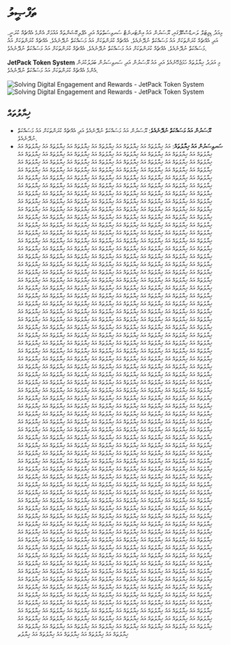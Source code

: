 
# ތަފްޞީލު

މިއަދު ޑިޖިޓަލް ލަނޑްސްކޭޕްގައި، ޔޫސަރުން އައު އިންޓަރނެޓް ސަރވިސަތްތައް އަދި އެޕްލިކޭޝަންތައް އައުމަށް އެންމެ އެއްޗެއް ކުރަނީ. އަދި އެއްޗެއް ކުރަންތަކަށް އައު މަސައްކަތް ނުދޭނެއެވެ. އެއްޗެއް ކުރަންތަކަށް އައު މަސައްކަތް ނުދޭނެއެވެ. އެއްޗެއް ކުރަންތަކަށް އައު މަސައްކަތް ނުދޭނެއެވެ. އެއްޗެއް ކުރަންތަކަށް އައު މަސައްކަތް ނުދޭނެއެވެ. އެއްޗެއް ކުރަންތަކަށް އައު މަސައްކަތް ނުދޭނެއެވެ.

**JetPack Token System** މި އަދަދު ޚިޔާލުތައް ހަމަޖެހޭނެއެވެ އަދި އައު ޔޫސަރުން އަދި ސަރވިސަރުން ބަދަލުކުރަން އެންމެ އެއްޗެއް ކުރަންތަކަށް އައު މަސައްކަތް ނުދޭނެއެވެ.

<Image src="/images/en/intro.svg" alt="Solving Digital Engagement and Rewards - JetPack Token System" width={700} height={534} className="dark:hidden"/>
<Image src="/images/en/intro-dark.svg" alt="Solving Digital Engagement and Rewards - JetPack Token System" width={700} height={534} className="hidden dark:block"/>

## ޚިޔާލުތައް

- **ޔޫސަރުން އައު މަސައްކަތް ނުދޭނެއެވެ**: ޔޫސަރުން އައު މަސައްކަތް ނުދޭނެއެވެ އަދި އެއްޗެއް ކުރަންތަކަށް އައު މަސައްކަތް ނުދޭނެއެވެ.
- **ސަރވިސަރުން އައު ޚިޔާލުތައް**: އައު ޚިޔާލުތައް އައު ޚިޔާލުތައް އައު ޚިޔާލުތައް އައު ޚިޔާލުތައް އައު ޚިޔާލުތައް އައު ޚިޔާލުތައް އައު ޚިޔާލުތައް އައު ޚިޔާލުތައް އައު ޚިޔާލުތައް އައު ޚިޔާލުތައް އައު ޚިޔާލުތައް އައު ޚިޔާލުތައް އައު ޚިޔާލުތައް އައު ޚިޔާލުތައް އައު ޚިޔާލުތައް އައު ޚިޔާލުތައް އައު ޚިޔާލުތައް އައު ޚިޔާލުތައް އައު ޚިޔާލުތައް އައު ޚިޔާލުތައް އައު ޚިޔާލުތައް އައު ޚިޔާލުތައް އައު ޚިޔާލުތައް އައު ޚިޔާލުތައް އައު ޚިޔާލުތައް އައު ޚިޔާލުތައް އައު ޚިޔާލުތައް އައު ޚިޔާލުތައް އައު ޚިޔާލުތައް އައު ޚިޔާލުތައް އައު ޚިޔާލުތައް އައު ޚިޔާލުތައް އައު ޚިޔާލުތައް އައު ޚިޔާލުތައް އައު ޚިޔާލުތައް އައު ޚިޔާލުތައް އައު ޚިޔާލުތައް އައު ޚިޔާލުތައް އައު ޚިޔާލުތައް އައު ޚިޔާލުތައް އައު ޚިޔާލުތައް އައު ޚިޔާލުތައް އައު ޚިޔާލުތައް އައު ޚިޔާލުތައް އައު ޚިޔާލުތައް އައު ޚިޔާލުތައް އައު ޚިޔާލުތައް އައު ޚިޔާލުތައް އައު ޚިޔާލުތައް އައު ޚިޔާލުތައް އައު ޚިޔާލުތައް އައު ޚިޔާލުތައް އައު ޚިޔާލުތައް އައު ޚިޔާލުތައް އައު ޚިޔާލުތައް އައު ޚިޔާލުތައް އައު ޚިޔާލުތައް އައު ޚިޔާލުތައް އައު ޚިޔާލުތައް އައު ޚިޔާލުތައް އައު ޚިޔާލުތައް އައު ޚިޔާލުތައް އައު ޚިޔާލުތައް އައު ޚިޔާލުތައް އައު ޚިޔާލުތައް އައު ޚިޔާލުތައް އައު ޚިޔާލުތައް އައު ޚިޔާލުތައް އައު ޚިޔާލުތައް އައު ޚިޔާލުތައް އައު ޚިޔާލުތައް އައު ޚިޔާލުތައް އައު ޚިޔާލުތައް އައު ޚިޔާލުތައް އައު ޚިޔާލުތައް އައު ޚިޔާލުތައް އައު ޚިޔާލުތައް އައު ޚިޔާލުތައް އައު ޚިޔާލުތައް އައު ޚިޔާލުތައް އައު ޚިޔާލުތައް އައު ޚިޔާލުތައް އައު ޚިޔާލުތައް އައު ޚިޔާލުތައް އައު ޚިޔާލުތައް އައު ޚިޔާލުތައް އައު ޚިޔާލުތައް އައު ޚިޔާލުތައް އައު ޚިޔާލުތައް އައު ޚިޔާލުތައް އައު ޚިޔާލުތައް އައު ޚިޔާލުތައް އައު ޚިޔާލުތައް އައު ޚިޔާލުތައް އައު ޚިޔާލުތައް އައު ޚިޔާލުތައް އައު ޚިޔާލުތައް އައު ޚިޔާލުތައް އައު ޚިޔާލުތައް އައު ޚިޔާލުތައް އައު ޚިޔާލުތައް އައު ޚިޔާލުތައް އައު ޚިޔާލުތައް އައު ޚިޔާލުތައް އައު ޚިޔާލުތައް އައު ޚިޔާލުތައް އައު ޚިޔާލުތައް އައު ޚިޔާލުތައް އައު ޚިޔާލުތައް އައު ޚިޔާލުތައް އައު ޚިޔާލުތައް އައު ޚިޔާލުތައް އައު ޚިޔާލުތައް އައު ޚިޔާލުތައް އައު ޚިޔާލުތައް އައު ޚިޔާލުތައް އައު ޚިޔާލުތައް އައު ޚިޔާލުތައް އައު ޚިޔާލުތައް އައު ޚިޔާލުތައް އައު ޚިޔާލުތައް އައު ޚިޔާލުތައް އައު ޚިޔާލުތައް އައު ޚިޔާލުތައް އައު ޚިޔާލުތައް އައު ޚިޔާލުތައް އައު ޚިޔާލުތައް އައު ޚިޔާލުތައް އައު ޚިޔާލުތައް އައު ޚިޔާލުތައް އައު ޚިޔާލުތައް އައު ޚިޔާލުތައް އައު ޚިޔާލުތައް އައު ޚިޔާލުތައް އައު ޚިޔާލުތައް އައު ޚިޔާލުތައް އައު ޚިޔާލުތައް އައު ޚިޔާލުތައް އައު ޚިޔާލުތައް އައު ޚިޔާލުތައް އައު ޚިޔާލުތައް އައު ޚިޔާލުތައް އައު ޚިޔާލުތައް އައު ޚިޔާލުތައް އައު ޚިޔާލުތައް އައު ޚިޔާލުތައް އައު ޚިޔާލުތައް އައު ޚިޔާލުތައް އައު ޚިޔާލުތައް އައު ޚިޔާލުތައް އައު ޚިޔާލުތައް އައު ޚިޔާލުތައް އައު ޚިޔާލުތައް އައު ޚިޔާލުތައް އައު ޚިޔާލުތައް އައު ޚިޔާލުތައް އައު ޚިޔާލުތައް އައު ޚިޔާލުތައް އައު ޚިޔާލުތައް އައު ޚިޔާލުތައް އައު ޚިޔާލުތައް އައު ޚިޔާލުތައް އައު ޚިޔާލުތައް އައު ޚިޔާލުތައް އައު ޚިޔާލުތައް އައު ޚިޔާލުތައް އައު ޚިޔާލުތައް އައު ޚިޔާލުތައް އައު ޚިޔާލުތައް އައު ޚިޔާލުތައް އައު ޚިޔާލުތައް އައު ޚިޔާލުތައް އައު ޚިޔާލުތައް އައު ޚިޔާލުތައް އައު ޚިޔާލުތައް އައު ޚިޔާލުތައް އައު ޚިޔާލުތައް އައު ޚިޔާލުތައް އައު ޚިޔާލުތައް އައު ޚިޔާލުތައް އައު ޚިޔާލުތައް އައު ޚިޔާލުތައް އައު ޚިޔާލުތައް އައު ޚިޔާލުތައް އައު ޚިޔާލުތައް އައު ޚިޔާލުތައް އައު ޚިޔާލުތައް އައު ޚިޔާލުތައް އައު ޚިޔާލުތައް އައު ޚިޔާލުތައް އައު ޚިޔާލުތައް އައު ޚިޔާލުތައް އައު ޚިޔާލުތައް އައު ޚިޔާލުތައް އައު ޚިޔާލުތައް އައު ޚިޔާލުތައް އައު ޚިޔާލުތައް އައު ޚިޔާލުތައް އައު ޚިޔާލުތައް އައު ޚިޔާލުތައް އައު ޚިޔާލުތައް އައު ޚިޔާލުތައް އައު ޚިޔާލުތައް އައު ޚިޔާލުތައް އައު ޚިޔާލުތައް އައު ޚިޔާލުތައް އައު ޚިޔާލުތައް އައު ޚިޔާލުތައް އައު ޚިޔާލުތައް އައު ޚިޔާލުތައް އައު ޚިޔާލުތައް އައު ޚިޔާލުތައް އައު ޚިޔާލުތައް އައު ޚިޔާލުތައް އައު ޚިޔާލުތައް އައު ޚިޔާލުތައް އައު ޚިޔާލުތައް އައު ޚިޔާލުތައް އައު ޚިޔާލުތައް އައު ޚިޔާލުތައް އައު ޚިޔާލުތައް އައު ޚިޔާލުތައް އައު ޚިޔާލުތައް އައު ޚިޔާލުތައް އައު ޚިޔާލުތައް އައު ޚިޔާލުތައް އައު ޚިޔާލުތައް އައު ޚިޔާލުތައް އައު ޚިޔާލުތައް އައު ޚިޔާލުތައް އައު ޚިޔާލުތައް އައު ޚިޔާލުތައް އައު ޚިޔާލުތައް އައު ޚިޔާލުތައް އައު ޚިޔާލުތައް އައު ޚިޔާލުތައް އައު ޚިޔާލުތައް އައު ޚިޔާލުތައް އައު ޚިޔާލުތައް އައު ޚިޔާލުތައް އައު ޚިޔާލުތައް އައު ޚިޔާލުތައް އައު ޚިޔާލުތައް އައު ޚިޔާލުތައް އައު ޚިޔާލުތައް އައު ޚިޔާލުތައް އައު ޚިޔާލުތައް އައު ޚިޔާލުތައް އައު ޚިޔާލުތައް އައު ޚިޔާލުތައް އައު ޚިޔާލުތައް އައު ޚިޔާލުތައް އައު ޚިޔާލުތައް އައު ޚިޔާލުތައް އައު ޚިޔާލުތައް އައު ޚިޔާލުތައް އައު ޚިޔާލުތައް އައު ޚިޔާލުތައް އައު ޚިޔާލުތައް އައު ޚިޔާލުތައް އައު ޚިޔާލުތައް އައު ޚިޔާލުތައް އައު ޚިޔާލުތައް އައު ޚިޔާލުތައް އައު ޚިޔާލުތައް އައު ޚިޔާލުތައް އައު ޚިޔާލުތައް އައު ޚިޔާލުތައް އައު ޚިޔާލުތައް އައު ޚިޔާލުތައް އައު ޚިޔާލުތައް އައު ޚިޔާލުތައް އައު ޚިޔާލުތައް އައު ޚިޔާލުތައް އައު ޚިޔާލުތައް އައު ޚިޔާލުތައް އައު ޚިޔާލުތައް އައު ޚިޔާލުތައް އައު ޚިޔާލުތައް އައު ޚިޔާލުތައް އައު ޚިޔާލުތައް އައު ޚިޔާލުތައް އައު ޚިޔާލުތައް އައު ޚިޔާލުތައް އައު ޚިޔާލުތައް އައު ޚިޔާލުތައް އައު ޚިޔާލުތައް އައު ޚިޔާލުތައް އައު ޚިޔާލުތައް އައު ޚިޔާލުތައް އައު ޚިޔާލުތައް އައު ޚިޔާލުތައް އައު ޚިޔާލުތައް އައު ޚިޔާލުތައް އައު ޚިޔާލުތައް އައު ޚިޔާލުތައް އައު ޚިޔާލުތައް އައު ޚިޔާލުތައް އައު ޚިޔާލުތައް އައު ޚިޔާލުތައް އައު ޚިޔާލުތައް އައު ޚިޔާލުތައް އައު ޚިޔާލުތައް އައު ޚިޔާލުތައް އައު ޚިޔާލުތައް އައު ޚިޔާލުތައް އައު ޚިޔާލުތައް އައު ޚިޔާލުތައް އައު ޚިޔާލުތައް އައު ޚިޔާލުތައް އައު ޚިޔާލުތައް އައު ޚިޔާލުތައް އައު ޚިޔާލުތައް އައު ޚިޔާލުތައް އައު ޚިޔާލުތައް އައު ޚިޔާލުތައް އައު ޚިޔާލުތައް އައު ޚިޔާލުތައް އައު ޚިޔާލުތައް އައު ޚިޔާލުތައް އައު ޚިޔާލުތައް އައު ޚިޔާލުތައް އައު ޚިޔާލުތައް އައު ޚިޔާލުތައް އައު ޚިޔާލުތައް އައު ޚިޔާލުތައް އައު ޚިޔާލުތައް އައު ޚިޔާލުތައް އައު ޚިޔާލުތައް އައު ޚިޔާލުތައް އައު ޚިޔާލުތައް އައު ޚިޔާލުތައް އައު ޚިޔާލުތައް އައު ޚިޔާލުތައް އައު ޚިޔާލުތައް އައު ޚިޔާލުތައް އައު ޚިޔާލުތައް އައު ޚިޔާލުތައް އައު ޚިޔާލުތައް އައު ޚިޔާލުތައް އައު ޚިޔާލުތައް އައު ޚިޔާލުތައް އައު ޚިޔާލުތައް އައު ޚިޔާލުތައް އައު ޚިޔާލުތައް އައު ޚިޔާލުތައް އައު ޚިޔާލުތައް އައު ޚިޔާލުތައް އައު ޚިޔާލުތައް އައު ޚިޔާލުތައް އައު ޚިޔާލުތައް އައު ޚިޔާލުތައް އައު ޚިޔާލުތައް އައު ޚިޔާލުތައް އައު ޚިޔާލުތައް އައު ޚިޔާލުތައް އައު ޚިޔާލުތައް އައު ޚިޔާލުތައް އައު ޚިޔާލުތައް އައު ޚިޔާލުތައް އައު ޚިޔާލުތައް އައު ޚިޔާލުތައް އައު ޚިޔާލުތައް އައު ޚިޔާލުތައް އައު ޚިޔާލުތައް އައު ޚިޔާލުތައް އައު ޚިޔާލުތައް އައު ޚިޔާލުތައް އައު ޚިޔާލުތައް އައު ޚިޔާލުތައް އައު ޚިޔާލުތައް އައު ޚިޔާލުތައް އައު ޚިޔާލުތައް އައު ޚިޔާލުތައް އައު ޚިޔާލުތައް އައު ޚިޔާލުތައް އައު ޚިޔާލުތައް އައު ޚިޔާލުތައް އައު ޚިޔާލުތައް އައު ޚިޔާލުތައް އައު ޚިޔާލުތައް އައު ޚިޔާލުތައް އައު ޚިޔާލުތައް އައު ޚިޔާލުތައް އައު ޚިޔާލުތައް އައު ޚިޔާލުތައް އައު ޚިޔާލުތައް އައު ޚިޔާލުތައް އައު ޚިޔާލުތައް އައު ޚިޔާލުތައް އައު ޚިޔާލުތައް އައު ޚިޔާލުތައް އައު ޚިޔާލުތައް އައު ޚިޔާލުތައް އައު ޚިޔާލުތައް އައު ޚިޔާލުތައް އައު ޚިޔާލުތައް އައު ޚިޔާލުތައް އައު ޚިޔާލުތައް އައު ޚިޔާލުތައް އައު ޚިޔާލުތައް އައު ޚިޔާލުތައް އައު ޚިޔާލުތައް އައު ޚިޔާލުތައް އައު ޚިޔާލުތައް އައު ޚިޔާލުތައް އައު ޚިޔާލުތައް އައު ޚިޔާލުތައް އައު ޚިޔާލުތައް އައު ޚިޔާލުތައް އައު ޚިޔާލުތައް އައު ޚިޔާލުތައް އައު ޚިޔާލުތައް އައު ޚިޔާލުތައް އައު ޚިޔާލުތައް އައު ޚިޔާލުތައް އައު ޚިޔާލުތައް އައު ޚިޔާލުތައް އައު ޚިޔާލުތައް އައު ޚިޔާލުތައް އައު ޚިޔާލުތައް އައު ޚިޔާލުތައް އައު ޚިޔާލުތައް އައު ޚިޔާލުތައް އައު ޚިޔާލުތައް އައު ޚިޔާލުތައް އައު ޚިޔާލުތައް އައު ޚިޔާލުތައް އައު ޚިޔާލުތައް އައު ޚިޔާލުތައް އައު ޚިޔާލުތައް އައު ޚިޔާލުތައް އައު ޚިޔާލުތައް އައު ޚިޔާލުތައް އައު ޚިޔާލުތައް އައު ޚިޔާލުތައް އައު ޚިޔާލުތައް އައު ޚިޔާލުތައް އައު ޚިޔާލުތައް އައު ޚިޔާލުތައް އައު ޚިޔާލުތައް އައު ޚިޔާލުތައް އައު ޚިޔާލުތައް އައު ޚިޔާލުތައް އައު ޚިޔާލުތައް އައު ޚިޔާލުތައް އައު ޚިޔާލުތައް އައު ޚިޔާލުތައް އައު ޚިޔާލުތައް އައު ޚިޔާލުތައް އައު ޚިޔާލުތައް އައު ޚިޔާލުތައް އައު ޚިޔާލުތައް އައު ޚިޔާލުތައް އައު ޚިޔާލުތައް އައު ޚިޔާލުތައް އައު ޚިޔާލުތައް އައު ޚިޔާލުތައް އައު ޚިޔާލުތައް އައު ޚިޔާލުތައް އައު ޚިޔާލުތައް އައު ޚިޔާލުތައް އައު ޚިޔާލުތައް އައު ޚިޔާލުތައް އައު ޚިޔާލުތައް އައު ޚިޔާލުތައް އައު ޚިޔާލުތައް އައު ޚިޔާލުތައް އައު ޚިޔާލުތައް އައު ޚިޔާލުތައް އައު ޚިޔާލުތައް އައު ޚިޔާލުތައް އައު ޚިޔާލުތައް އައު ޚިޔާލުތައް އައު ޚިޔާލުތައް އައު ޚިޔާލުތައް އައު ޚިޔާލުތައް އައު ޚިޔާލުތައް އައު ޚިޔާލުތައް އައު ޚިޔާލުތައް އައު ޚިޔާލުތައް އައު ޚިޔާލުތައް އައު ޚިޔާލުތައް އައު ޚިޔާލުތައް އައު ޚިޔާލުތައް އައު ޚިޔާލުތައް އައު ޚިޔާލުތައް އައު ޚިޔާލުތައް އައު ޚިޔާލުތައް އައު ޚިޔާލުތައް އައު ޚިޔާލުތައް އައު ޚިޔާލުތައް އައު ޚިޔާލުތައް އައު ޚިޔާލުތައް އައު ޚިޔާލުތައް އައު ޚިޔާލުތައް އައު ޚިޔާލުތައް އައު ޚިޔާލުތައް އައު ޚިޔާލުތ
